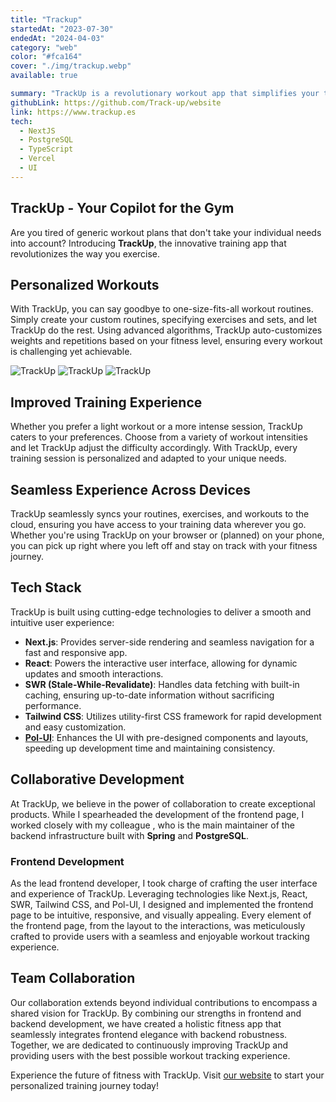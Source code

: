 ```yaml
---
title: "Trackup"
startedAt: "2023-07-30"
endedAt: "2024-04-03"
category: "web"
color: "#fca164"
cover: "./img/trackup.webp"
available: true

summary: "TrackUp is a revolutionary workout app that simplifies your training regimen by dynamically customizing routines based on your fitness level. "
githubLink: https://github.com/Track-up/website
link: https://www.trackup.es
tech: 
  - NextJS
  - PostgreSQL
  - TypeScript
  - Vercel
  - UI
---
```



## TrackUp - Your Copilot for the Gym

Are you tired of generic workout plans that don't take your individual needs into account? Introducing **TrackUp**, the innovative training app that revolutionizes the way you exercise.

## Personalized Workouts

With TrackUp, you can say goodbye to one-size-fits-all workout routines. Simply create your custom routines, specifying exercises and sets, and let TrackUp do the rest. Using advanced algorithms, TrackUp auto-customizes weights and repetitions based on your fitness level, ensuring every workout is challenging yet achievable.

<nav className="grid grid-cols-3">
    <Image
  src={trackup1}
  alt="TrackUp"
  width={300}
  height={500}      
  className="md:h-[500px] rounded-xl object-contain show-first-phone"
  />
    <Image
  src={trackup2}
  alt="TrackUp"
  width={300}
  height={500}      
  className="h-[500px] rounded-xl object-contain show-second-phone"
  />
    <Image
  src={trackup3}
  alt="TrackUp"
  width={300}
  height={500}      
  className="h-[500px] rounded-xl object-contain show-third-phone"
  />
</nav>

## Improved Training Experience

Whether you prefer a light workout or a more intense session, TrackUp caters to your preferences. Choose from a variety of workout intensities and let TrackUp adjust the difficulty accordingly. With TrackUp, every training session is personalized and adapted to your unique needs.

## Seamless Experience Across Devices

TrackUp seamlessly syncs your routines, exercises, and workouts to the cloud, ensuring you have access to your training data wherever you go. Whether you're using TrackUp on your browser or (planned) on your phone, you can pick up right where you left off and stay on track with your fitness journey.

## Tech Stack

TrackUp is built using cutting-edge technologies to deliver a smooth and intuitive user experience:

- **Next.js**: Provides server-side rendering and seamless navigation for a fast and responsive app.
- **React**: Powers the interactive user interface, allowing for dynamic updates and smooth interactions.
- **SWR (Stale-While-Revalidate)**: Handles data fetching with built-in caching, ensuring up-to-date information without sacrificing performance.
- **Tailwind CSS**: Utilizes utility-first CSS framework for rapid development and easy customization.
- [**Pol-UI**](https://polgubau.com/projects/polui): Enhances the UI with pre-designed components and layouts, speeding up development time and maintaining consistency.

## Collaborative Development

At TrackUp, we believe in the power of collaboration to create exceptional products. While I spearheaded the development of the frontend page, I worked closely with my colleague <At label='Gerard Martinez' href='https://github.com/GerardM5'/> , who is the main maintainer of the backend infrastructure built with **Spring** and **PostgreSQL**.

### Frontend Development

As the lead frontend developer, I took charge of crafting the user interface and experience of TrackUp. Leveraging technologies like Next.js, React, SWR, Tailwind CSS, and Pol-UI, I designed and implemented the frontend page to be intuitive, responsive, and visually appealing. Every element of the frontend page, from the layout to the interactions, was meticulously crafted to provide users with a seamless and enjoyable workout tracking experience.

## Team Collaboration

Our collaboration extends beyond individual contributions to encompass a shared vision for TrackUp. By combining our strengths in frontend and backend development, we have created a holistic fitness app that seamlessly integrates frontend elegance with backend robustness. Together, we are dedicated to continuously improving TrackUp and providing users with the best possible workout tracking experience.

Experience the future of fitness with TrackUp. Visit [our website](https://www.trackup.es) to start your personalized training journey today!
